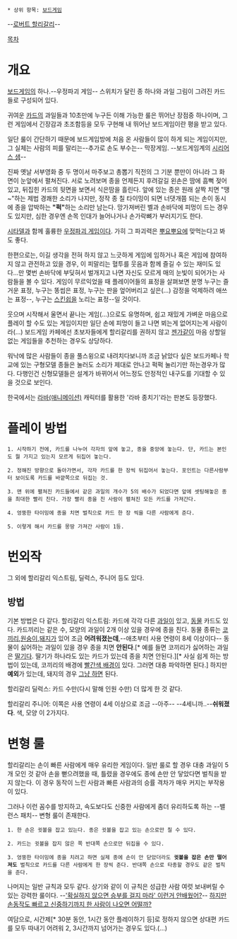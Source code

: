  * 상위 항목: [[보드게임]]
--[[로버트 할리]]갈리--

[[목차]]
= 개요 =
[[보드게임]]의 하나.--우정파괴 게임--
스위치가 달린 종 하나와 과일 그림이 그려진 카드들로 구성되어 있다.

귀여운 [[카드]]의 과일들과 10초만에 누구든 이해 가능한 룰은 뛰어난 장점중 하나이며, 그런 게임에서 긴장감과 초조함등을 모두 구현해 내 뛰어난 보드게임이란 평을 받고 있다. 

일단 룰이 간단하기 때문에 보드게임방에 처음 온 사람들이 많이 하게 되는 게임이지만, 그 실체는 사람의 피를 말리는--추가로 손도 부수는-- 막장게임. --보드게임계의 [[시리어스 샘]]--

진짜 옛날 서부영화 중 두 명이서 마주보고 총뽑기 직전의 그 기분 뿐만이 아니라 그 화면이 눈앞에서 펼쳐진다. 서로 노려보며 종을 언제든지 후려갈길 왼손은 땀에 흠뻑 젖어있고, 뒤집힌 카드의 뒷면을 보면서 식은땀을 흘린다. 앞에 있는 종은 원래 살짝 치면 "땡~"하는 제법 경쾌한 소리가 나지만, 정작 종 칠 타이밍이 되면 너댓개쯤 되는 손이 동시에 종을 압박하는 '''"퍽"'''하는 소리만 남는다. 망가져버린 벨과 손바닥에 피멍이 드는 경우도 있지만, 심한 경우엔 손목 인대가 늘어나거나 손가락뼈가 부러지기도 한다.

[[시타델]]과 함께 훌륭한 [[우정파괴 게임]]이다. 가히 그 파괴력은 [[뿌요뿌요]]에 맞먹는다고 봐도 좋다.

한편으로는, 이길 생각을 전혀 하지 않고 느긋하게 게임에 임하거나 혹은 게임에 참여하지 않고 관전하고 있을 경우, 이 피말리는 혈투를 웃음과 함께 즐길 수 있는 재미도 있다...만 몇번 손바닥에 부딪혀서 벌개지고 나면 자신도 모르게 매의 눈빛이 되어가는 사람들을 볼 수 있다. 게임이 무르익었을 때 플레이어들의 표정을 살펴보면 분명 누구는 즐거운 표정, 누구는 똥씹은 표정, 누구는 판을 엎어버리고 싶은(...) 감정을 억제하려 애쓰는 표정--, 누구는 [[스킨쉽]]을 노리는 표정--일 것이다.

웃으며 시작해서 울면서 끝나는 게임(...)으로도 유명하며, 쉽고 재밌게 가벼운 마음으로 플레이 할 수도 있는 게임이지만 일단 손에 피멍이 들고 나면 뵈는게 없어지는게 사람이라(...) 보드게임 카페에선 초보자들에게 할리갈리를 권하지 않고 [[젠가]]같이 마음 상할일 없는 게임들을 추천하는 경우도 상당하다.

워낙에 많은 사람들이 종을 풀스윙으로 내려치다보니까 조금 낡았다 싶은 보드카페나 학교에 있는 구형모델 종들은 눌러도 소리가 제대로 안나고 퍽퍽 눌리기만 하는경우가 많다. 다행인건 신형모델들은 설계가 바뀌어서 어느정도 안정적인 내구도를 기대할 수 있을 것으로 보인다.

한국에서는 [[라바(애니메이션)]] 캐릭터를 활용한 '라바 종치기'라는 판본도 등장했다. 

= 플레이 방법 =
 1. 시작하기 전에, 카드를 나누어 각자의 앞에 놓고, 종을 중앙에 놓는다. 단, 카드는 본인도 뭘 가지고 있는지 모르게 뒤집어 놓는다.

 2. 정해진 방향으로 돌아가면서, 각자 카드를 한 장씩 뒤집어서 놓는다. 포인트는 다른사람부터 보이도록 카드를 바깥쪽으로 뒤집는 것.

 3. 맨 위에 펼쳐진 카드들에서 같은 과일의 개수가 5의 배수가 되었다면 앞에 셋팅해놓은 종을 최대한 빨리 친다. 가장 빨리 종을 친 사람이 펼쳐진 모든 카드를 가져간다.

 4. 엉뚱한 타이밍에 종을 치면 벌칙으로 카드 한 장 씩을 다른 사람에게 준다.

 5. 이렇게 해서 카드를 몽땅 가져간 사람이 1등.

= 번외작 =

그 외에 할리갈리 익스트림, 딜럭스, 주니어 등도 있다.

== 방법 ==

기본 방법은 다 같다.
할리갈리 익스트림: 카드에 각각 다른 [[과일]]이 있고, [[동물]] 카드도 있다. 카드끼리는 같은 수, 모양의 과일이 2개 이상 있을 경우에 종을 친다. 동물 종류는 [[코끼리]],[[원숭이]],[[돼지]]가 있어 조금 '''어려워졌는데''',--애초부터 사용 연령이 8세 이상이다-- 동물이 싫어하는 과일이 있을 경우 종을 치면 '''안된다'''.[* 예를 들면 코끼리가 싫어하는 과일은 [[딸기]]다. 딸기가 하나라도 있는 카드가 있는데 종을 치면 안된다.][* 사실 쉽게 하는 방법이 있는데, 코끼리의 배경에 [[딸기|빨간색 배경]]이 있다. 그러면 대충 파악하면 된다.] 하지만 '''예외'''가 있는데, 돼지의 경우 [[참 쉽죠|그냥 하면]] 된다.

할리갈리 딜럭스: 카드 수만(다시 말해 인원 수만) 더 많게 한 것 같다.

할리갈리 주니어: 이쪽은 사용 연령이 4세 이상으로 조금 --아주-- --4세니까..--'''쉬워졌다'''. 색, 모양 이 2가지다.
= 변형 룰 =
할리갈리는 손이 빠른 사람에게 매우 유리한 게임이다. 일반 룰로 할 경우 대충 과일이 5개 모인 것 같아 손을 뻗으려했을 때, 틀렸을 경우에도 종에 손만 안 닿았다면 벌칙을 받지 않는다. 이 경우 동작이 느린 사람과 빠른 사람과의 승률 격차가 매우 커지는 부작용이 있다.

그러나 이런 꼼수를 방지하고, 속도보다도 신중한 사람에게 좀더 유리하도록 하는 --밸런스 패치-- 변형 룰이 존재한다.


 1. 한 손은 귓볼을 잡고 있는다. 종은 귓볼을 잡고 있는 손으로만 칠 수 있다.

 2. 카드는 귓볼을 잡지 않은 쪽 반대쪽 손으로만 뒤집을 수 있다.

 3. 엉뚱한 타이밍에 종을 치려고 하면 실제 종에 손이 안 닫았더라도 '''귓볼을 잡은 손만 떨어져도''' 벌칙으로 카드를 다른 사람에게 한 장씩 준다. 반대쪽 손으로 타종할 경우도 같은 벌칙을 준다.


나머지는 일반 규칙과 모두 같다. 상기와 같이 이 규칙은 성급한 사람 여럿 보내버릴 수 있는 강력한 룰이다. --[[타짜(영화)|'확실하지 않으면 승부를 걸지 마라' 이런거 안배웠어?]]-- [[드라군 놀이|하지만 손동작도 빠르고 신중하기까지 한 사람이 나오면 어떨까?]]

여담으로, 시간제[* 30분 동안, 1시간 동안 플레이하기 등]로 정하지 않으면 상대편 카드를 모두 따내기 어려워 2, 3시간까지 넘어가는 경우도 있다.(...)
